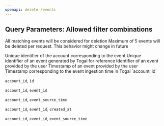 ```yaml
---
openapi: delete /events
---
```


## Query Parameters: Allowed filter combinations
<Warning>All matching events will be considered for deletion</Warning>
<Info>Maximum of 5 events will be deleted per request. This behavior might change in future</Info>

<AccordionGroup>
<Accordion title="Parameters">
<ResponseField name="account_id" type="string" required>
  Unique identifier of the account corresponding to the event
</ResponseField>
<ResponseField name="id" type="string">
  Unique identifier of an event generated by Togai for reference
</ResponseField>
<ResponseField name="event_id" type="string">
  Identifier of an event provided by the user
</ResponseField>
<ResponseField name="event_source_time" type="string">
  Timestamp of an event provided by the user
</ResponseField>
<ResponseField name="created_at" type="string">
  Timestamp corresponding to the event ingestion time in Togai
</ResponseField>
</Accordion>
</AccordionGroup>

<AccordionGroup>
<Accordion title="Allowed Combinations">
`account_id`

`account_id`, `id`

`account_id`, `event_id`

`account_id`, `event_source_time`

`account_id`, `event_id`, `created_at`

`account_id`, `event_id`, `event_source_time`
</Accordion>
</AccordionGroup>